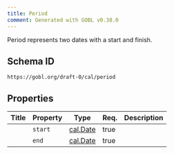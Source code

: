 ```yaml
---
title: Period
comment: Generated with GOBL v0.38.0
---
```


Period represents two dates with a start and finish.

## Schema ID

`https://gobl.org/draft-0/cal/period`

## Properties

| Title | Property | Type                          | Req. | Description |
|-------|----------|-------------------------------|------|-------------|
|       | `start`  | [cal.Date](/draft-0/cal/date) | true |             |
|       | `end`    | [cal.Date](/draft-0/cal/date) | true |             |


